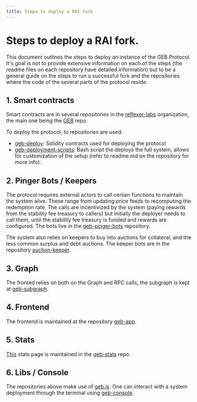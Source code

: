 ```yaml
---
title: Steps to deploy a RAI fork
---
```


# Steps to deploy a RAI fork.

This document outlines the steps to deploy an instance of the GEB Protocol. It's goal is not to provide extensive information on each of the steps (the readme files on each repository have detailed information) but to be a general guide on the steps to run a successful fork and the repositories where the code of the several parts of the protocol reside.

## 1. Smart contracts
Smart contracts are in several repositories in the [reflexer-labs](https://github.com/reflexer-labs) organization, the main one being the [GEB](https://github.com/reflexer-labs/geb) repo.

To deploy the protocol, to repositories are used:
- [geb-deploy](https://github.com/reflexer-labs/geb-deploy): Solidity contracts used for deploying the protocol
- [geb-deployment-scripts](https://github.com/reflexer-labs/geb-deployment-scripts): Bash script the deploys the full system, allows for customization of the setup (refer to readme.md on the repository for more info).

## 2. Pinger Bots / Keepers

The protocol requires external actors to call certain functions to maintain the system alive. These range from updating price feeds to recomputing the redemption rate. The calls are incentivized by the system (paying rewards from the stability fee treasury to callers) but initially the deployer needs to call them, until the stability fee treasury is funded and rewards are configured. The bots live in the [geb-pinger-bots](https://github.com/reflexer-labs/geb-pinger-bots) repository.

The system also relies on keepers to buy into auctions for collateral, and the less common surplus and debt auctions. The keeper bots are in the repository [auction-keeper](https://github.com/reflexer-labs/auction-keeper).

## 3. Graph

The fronted relies on both on the Graph and RPC calls, the subgraph is kept at [geb-subgraph](https://github.com/reflexer-labs/geb-subgraph).

## 4. Frontend

The frontend is maintained at the repository [geb-app](https://github.com/reflexer-labs/geb-app).

## 5. Stats

[This](https://stats.reflexer.finance/) stats page is maintained in the [geb-stats](https://github.com/reflexer-labs/geb-stats) repo.

## 6. Libs / Console

The repositories above make use of [geb.js](https://github.com/reflexer-labs/geb.js). One can interact with a system deployment through the terminal using [geb-console](https://github.com/reflexer-labs/geb-console).
